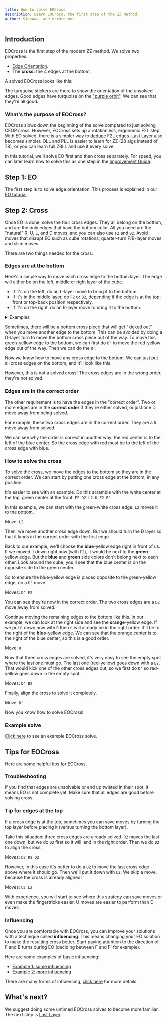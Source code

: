 ```yaml
---
title: How to solve EOCross
description: Learn EOCross, the first step of the ZZ Method.
author: S1neWav_ and err0rcuber
---
```



## Introduction

EOCross is the first step of the modern ZZ method.
We solve two properties:

- [Edge Orientation](/tutorial/eo).
- The **cross:** the 4 edges at the bottom.

A solved EOCross looks like this:

<TwistyPlayer
  experimentalStickering="EOcross"
  background="none"
  controlPanel="none"
  cameraLatitude="-30"
/>

The turquoise stickers are there to show the orientation of the unsolved edges.
Good edges have turquoise on the ["purple orbit"](/tutorial/eo#orbits).
We can see that they're all good.

### What's the purpose of EOCross?

EOCross slows down the beginning of the solve compared to just solving CFOP cross.
However, EOCross sets up a rotationless, ergonomic F2L step.
With EO solved, there is a simpler way to [deduce](/improvement-guide/zzf2l/deduction) F2L edges.
Last Layer also becomes simpler.
OLL and PLL is easier to learn for ZZ (28 algs instead of 78), or you can learn full ZBLL and use it every solve.

In this tutorial, we'll solve EO first and then cross separately. For speed, you can later learn how to solve this as one step in the [Improvement Guide](/improvement-guide/eocross).

## Step 1: EO

The first step is to solve edge orientation. This process is explained in our [EO tutorial](/tutorial/eo).

## Step 2: Cross

Once EO is done, solve the four cross edges.
They all belong on the bottom, and are the only edges that have the bottom color.
All you need are the "natural" R, U, L, and D moves, and you can also use `F2` and `B2`.
Avoid moves that disrupt EO such as cube rotations, quarter-turn F/B-layer moves and slice moves.

There are two things needed for the cross:

### Edges are at the bottom

Here's a simple way to move each cross edge to the bottom layer.
The edge will either be on the left, middle or right layer of the cube.

- If it's on the left, do an L-layer move to bring it to the bottom.
- If it's in the middle layer, do `F2` or `B2`, depending if the edge is at the top-front or top-back position respectively.
- If it's on the right, do an R-layer move to bring it to the bottom.

<details>
<summary>Examples</summary>
For example, this edge on the right. To move it down, we can do `R'`. Press ▶️ to see:

<TwistyPlayer
  experimentalStickeringMaskOrbits="EDGES:IIII-IIIIIII,CORNERS:IIIIIIII"
  experimentalSetupAlg="F2 U' R'"
  alg="R'"
  background="none"
  cameraLatitude="-30"
/>

Here's an edge in the middle layer. To move it down, we can do `F2` because it's at the top-front:

<TwistyPlayer
  experimentalStickeringMaskOrbits="EDGES:IIIIIII-IIII,CORNERS:IIIIIIII"
  experimentalSetupAlg="L2 U'"
  alg="F2"
  background="none"
  cameraLatitude="-30"
/>
</details>

Sometimes, there will be a bottom cross piece that will get "kicked out" when you move another edge to the bottom.
This can be avoided by doing a D-layer turn to move the bottom cross piece out of the way.
To move this green-yellow edge to the bottom, we can first do `D'` to move the red-yellow edge out of the way. Then we can do the `R'`.

<TwistyPlayer
  experimentalStickeringMaskOrbits="EDGES:IIII--IIIIII,CORNERS:IIIIIIII"
  experimentalSetupAlg="D R D'"
  alg="D' R'"
  background="none"
  cameraLatitude="-30"
/>

Now we know how to move any cross edge to the bottom.
We can just put all cross edges on the bottom, and it'll look like this.

<TwistyPlayer
  experimentalStickeringMaskOrbits="EDGES:IIII----IIII,CORNERS:IIIIIIII"
  background="none"
  cameraLatitude="-30"
  experimentalSetupAlg="D2 R D R' D' R"
/>

However, this is not a solved cross!
The cross edges are in the wrong order, they're not solved.

### Edges are in the correct order

The other requirement is to have the edges in the "correct order".
Two or more edges are in the **correct order** if they're either solved, or just one D move away from being solved.

For example, these two cross edges are in the correct order.
They are a `D` move away from solved.

<TwistyPlayer
  experimentalStickeringMaskOrbits="EDGES:IIIII--IIIII,CORNERS:IIIIIIII"
  background="none"
  cameraLatitude="-30"
  experimentalSetupAlg="D'"
  alg="D"
/>

We can see why the order is correct in another way: the red center is to the left of the blue center.
So the cross edge with red must be to the left of the cross edge with blue.

### How to solve the cross

To solve the cross, we move the edges to the bottom so they are in the correct order.
We can start by putting one cross edge at the bottom, in any position.

It's easier to see with an example. Do this scramble with the white center at the top, green center at the front:
`F2 D2 L2 U F2 R'`

In this example, we can start with the green-white cross edge.
`L2` moves it to the bottom.

<TwistyPlayer
  experimentalStickeringMaskOrbits="EDGES:IIII----IIII,CORNERS:IIIIIIII"
  experimentalSetupAlg="F2 D2 L2 U F2 R'"
  alg="L2"
  background="none"
  cameraLongitude="-30"
/>
<span>Move: `L2`</span>

Then, we move another cross edge down.
But we should turn the D layer so that it lands in the correct order with the first edge.

Back to our example, we'll choose the **blue**-yellow edge right in front of us.
If we moved it down right now (with `F2`), it would be next to the **green**-yellow edge.
But the **blue** and **green** side colors don't belong next to each other.
Look around the cube, you'll see that the blue center is on the opposite side to the green center.

So to ensure the blue-yellow edge is placed opposite to the green-yellow edge, do a `D'` move.

<TwistyPlayer
  experimentalStickeringMaskOrbits="EDGES:IIII----IIII,CORNERS:IIIIIIII"
  experimentalSetupAlg="F2 D2 L2 U F2 R' L2"
  alg="D' F2"
  background="none"
  cameraLongitude="-30"
  cameraLatitude="-15"
/>
<span>Moves: `D' F2`</span>

You can see they're now in the correct order. The two cross edges are a `D2` move away from solved.

Continue moving the remaining edges to the bottom like this.
In our example, we can look at the right side and see the **orange**-yellow edge.
If we put it down now with `R` then it will already be in the right order.
It'll be to the right of the **blue**-yellow edge.
We can see that the orange center is to the right of the blue center, so this is a good order.

<TwistyPlayer
  experimentalStickeringMaskOrbits="EDGES:IIII----IIII,CORNERS:IIIIIIII"
  experimentalSetupAlg="F2 D2 L2 U F2 R' L2 D' F2"
  alg="R"
  background="none"
  cameraLongitude="30"
  cameraLatitude="-15"
/>
<span>Move: `R`</span>

Now that three cross edges are solved, it's very easy to see the empty spot where the last one must go.
The last one (red-yellow) goes down with a `B2`.
That would kick one of the other cross edges out, so we first do `D'` so red-yellow goes down in the empty spot.

<TwistyPlayer
  experimentalStickeringMaskOrbits="EDGES:IIII----IIII,CORNERS:IIIIIIII"
  experimentalSetupAlg="F2 D2 L2 U F2 R' L2 D' F2 R"
  alg="D' B2"
  background="none"
  cameraLongitude="30"
  cameraLatitude="15"
/>
<span>Moves: `D' B2`</span>

Finally, align the cross to solve it completely.

<TwistyPlayer
  experimentalStickeringMaskOrbits="EDGES:IIII----IIII,CORNERS:IIIIIIII"
  experimentalSetupAlg="F2 D2 L2 U F2 R' L2 D' F2 R D' B2"
  alg="D'"
  background="none"
  cameraLongitude="30"
  cameraLatitude="-15"
/>
<span>Move: `D'`</span>

Now you know how to solve EOCross!

### Example solve

[Click here](https://alpha.twizzle.net/edit/?setup-alg=F2+L+B%27+U2+L2+F%27+R2+D2+F2+U2+R2+D2+F%27+B%27+L%27+F%27+L%27+R+D+R2+U%27&alg=%2F%2F+Step+1%3A+EO%0AR%27+B+%2F%2F+put+3+edges+on+B+face+and+B%E2%80%99+to+prepare+R2%0AR2+D+L+F+%2F%2F+put+the+last+4+edges+on+F+face+and+solve+EO%0A%2F%2F+Step+2%3A+Cross%0AL+D%27+L2+R+D&stickering=EOcross) to see an example EOCross solve.

## Tips for EOCross

Here are some helpful tips for EOCross.

### Troubleshooting

If you find that edges are unsolvable or end up twisted in their spot, it means EO is not complete yet.
Make sure that all edges are good before solving cross.

### Tip for edges at the top

If a cross edge is at the top, sometimes you can save moves by turning the top layer before placing it (versus turning the bottom layer).

Take this situation: three cross edges are already solved. `R2` moves the last one down, but we do `D2` first so it will land in the right order.
Then we do `D2` to align the cross.

<TwistyPlayer
  experimentalStickeringMaskOrbits="EDGES:IIII----IIII,CORNERS:IIIIIIII"
  experimentalSetupAlg="L2 U2"
  alg="D2 R2 D2"
  background="none"
  cameraLongitude="30"
  cameraLatitude="15"
/>
<span>Moves: `D2 R2 D2`</span>

However, in this case it's better to do a `U2` to move the last cross edge above where it should go.
Then we'll put it down with `L2`. We skip a move, because the cross is already aligned!

<TwistyPlayer
  experimentalStickeringMaskOrbits="EDGES:IIII----IIII,CORNERS:IIIIIIII"
  experimentalSetupAlg="L2 U2"
  alg="U2 L2"
  background="none"
  cameraLongitude="30"
  cameraLatitude="15"
/>
<span>Moves: `U2 L2`</span>

With experience, you will start to see where this strategy can save moves or even make the fingertricks easier.
U moves are easier to perform than D moves.

### Influencing

Once you are comfortable with EOCross, you can improve your solutions with a technique called **influencing**.
This means changing your EO solution to make the resulting cross better.
Start paying attention to the direction of F and B turns during EO (deciding between F and F' for example).

Here are some examples of basic influencing:

- [Example 1: some influencing](https://alpha.twizzle.net/edit/?setup-alg=F%27+R2+F2+L%27+F2+L%27+U2+R+F2+U2+R+U+B+L2+D2+F+R%27+B%27+F2&alg=%2F%2F+EO+%28with+some+influencing%29%0AD%27+B+U+R%27+%2F%2F+D%E2%80%99+B+puts+3+edges+on+B+face+then+orients+them%2C+U+R%E2%80%99+puts+the+last+4+bad+edges+on+F+face%0AF+%2F%2F+we+do+F+instead+of+F%E2%80%99+because+it+places+blue+and+green+edges+relative+to+each+other+and+places+green+and+orange+edges+relative+to+each+other%0A%2F%2F+Cross%0AR%27+L2+D+L2&stickering=EOcross)
- [Example 2: more influencing](https://alpha.twizzle.net/edit/?setup-alg=F2+L2+D+B2+U+F2+U+R2+U%27+R2+F%27+U+L2+F+R%27+B+D+F+R+D2&stickering=EOcross&alg=%2F%2F+EO+%28with+more+influencing%29%0AB+%2F%2F+since+3+bad+edges+are+already+on+the+B+face%2C+we+start+EO+by+orienting+3+edges+on+the+B+face.+we+do+B+instead+of+B%E2%80%99+because+it+places+blue+and+red+edges+relative+to+each+other+nicely%0AL%27+U+R%27+U%27+%2F%2F+places+the+last+4+bad+edges+on+F%0AF%27+%2F%2F+we+do+F%E2%80%99+instead+of+F+because+it+places+orange+relative+to+the+red+and+blue+edges+we+placed+correctly+earlier%0A%2F%2F+Cross%0AR%27+D%27+L%27+D%27)

There are many forms of influencing, [click here](/improvement-guide/eocross/efficiency#influencing) for more details.

## What's next?

We suggest doing some untimed EOCross solves to become more familiar.
The next step is [Last Layer](/tutorial/ll).
